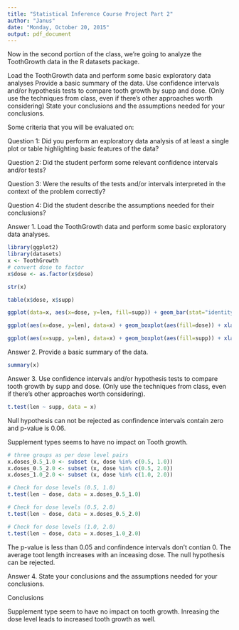 ```yaml
---
title: "Statistical Inference Course Project Part 2"
author: "Janus"
date: "Monday, October 20, 2015"
output: pdf_document
---
```

Now in the second portion of the class, we're going to analyze the ToothGrowth data in the R datasets package. 

Load the ToothGrowth data and perform some basic exploratory data analyses 
Provide a basic summary of the data.
Use confidence intervals and/or hypothesis tests to compare tooth growth by supp and dose. (Only use the techniques from class, even if there's other approaches worth considering)
State your conclusions and the assumptions needed for your conclusions. 

Some criteria that you will be evaluated on:

Question 1: Did you  perform an exploratory data analysis of at least a single plot or table highlighting basic features of the data?

Question 2: Did the student perform some relevant confidence intervals and/or tests?

Question 3: Were the results of the tests and/or intervals interpreted in the context of the problem correctly? 

Question 4: Did the student describe the assumptions needed for their conclusions?

Answer 1. Load the ToothGrowth data and perform some basic exploratory data analyses.

```r
library(ggplot2)
library(datasets)
x <- ToothGrowth
# convert dose to factor
x$dose <- as.factor(x$dose)

str(x)
```


```r
table(x$dose, x$supp)
```


```r
ggplot(data=x, aes(x=dose, y=len, fill=supp)) + geom_bar(stat="identity",) + facet_grid(. ~ supp) + xlab("Dose in miligrams") + ylab("Tooth length") + guides(fill=guide_legend(title="Supplement type"))
```


```r
ggplot(aes(x=dose, y=len), data=x) + geom_boxplot(aes(fill=dose)) + xlab("Dose in miligrams") + ylab("Tooth length") + guides(fill=guide_legend(title="Dose"))
```


```r
ggplot(aes(x=supp, y=len), data=x) + geom_boxplot(aes(fill=supp)) + xlab("Supplement type") + ylab("Tooth length") + guides(fill=guide_legend(title="Supplement type"))
```

Answer 2. Provide a basic summary of the data.

```r
summary(x)
```


Answer 3. Use confidence intervals and/or hypothesis tests to compare tooth growth by supp and dose. (Only use the techniques from class, even if there's other approaches worth considering).

```r
t.test(len ~ supp, data = x)
```

Null hypothesis can not be rejected as confindence intervals contain zero and p-value is 0.06.

Supplement types seems to have no impact on Tooth growth.

```r
# three groups as per dose level pairs
x.doses_0.5_1.0 <- subset (x, dose %in% c(0.5, 1.0)) 
x.doses_0.5_2.0 <- subset (x, dose %in% c(0.5, 2.0)) 
x.doses_1.0_2.0 <- subset (x, dose %in% c(1.0, 2.0)) 

# Check for dose levels (0.5, 1.0)
t.test(len ~ dose, data = x.doses_0.5_1.0)
```


```r
# Check for dose levels (0.5, 2.0)
t.test(len ~ dose, data = x.doses_0.5_2.0)
```


```r
# Check for dose levels (1.0, 2.0)
t.test(len ~ dose, data = x.doses_1.0_2.0)
```


The p-value is less than 0.05 and confindence intervals don't contian 0. The average toot length increases with an inceasing dose. The null hypothesis can be rejected.

Answer 4. State your conclusions and the assumptions needed for your conclusions.

Conclusions

Supplement type seem to have no impact on tooth growth.
Inreasing the dose level leads to increased tooth growth as well.

